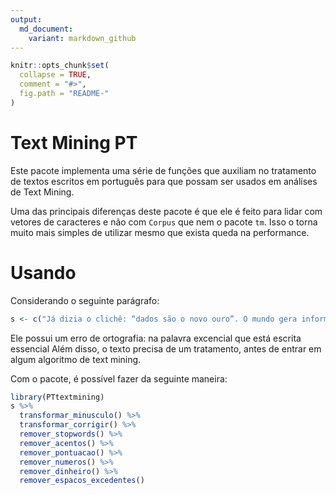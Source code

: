 ```yaml
---
output:
  md_document:
    variant: markdown_github
---
```


<!-- README.md is generated from README.Rmd. Please edit that file -->

```r
knitr::opts_chunk$set(
  collapse = TRUE,
  comment = "#>",
  fig.path = "README-"
)
```

# Text Mining PT

Este pacote implementa uma série de funções que auxiliam no tratamento de textos 
escritos em português para que possam ser usados em análises de Text Mining.

Uma das principais diferenças deste pacote é que ele é feito para lidar com vetores
de caracteres e não com `Corpus` que nem o pacote `tm`. Isso o torna muito mais simples de 
utilizar mesmo que exista queda na performance.

# Usando

Considerando o seguinte parágrafo:

```r
s <- c("Já dizia o clichê: “dados são o novo ouro”. O mundo gera informação esponencial e ao mesmo tempo, todos querem uma fatia desse bolo. Intuição ou regras do senso comum são úteis, mas não suficientes. É preciso saber que os dados permitem às empresas e organizações entenderem seus clientes, produtos e processos muito melhor.")
```

Ele possui um erro de ortografia: na palavra excencial que está escrita essencial 
Além disso, o texto precisa de um tratamento, antes de entrar em algum algoritmo de 
text mining.

Com o pacote, é possível fazer da seguinte maneira:

```r
library(PTtextmining)
s %>%
  transformar_minusculo() %>%
  transformar_corrigir() %>%
  remover_stopwords() %>%
  remover_acentos() %>%
  remover_pontuacao() %>%
  remover_numeros() %>%
  remover_dinheiro() %>%
  remover_espacos_excedentes()
```







